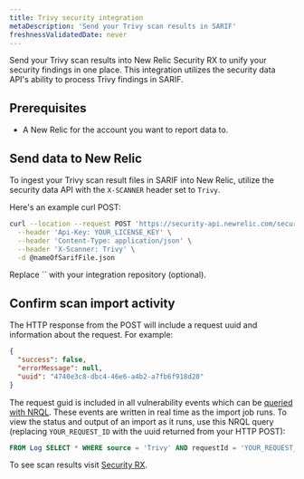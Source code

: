 ```yaml
---
title: Trivy security integration 
metaDescription: 'Send your Trivy scan results in SARIF'
freshnessValidatedDate: never
---
```


Send your Trivy scan results into New Relic Security RX to unify your security findings in one place. This integration utilizes the security data API's ability to process Trivy findings in SARIF.

## Prerequisites

* A New Relic <InlinePopover type="licenseKey"/> for the account you want to report data to.

## Send data to New Relic

To ingest your Trivy scan result files in SARIF into New Relic, utilize the security data API with the `X-SCANNER` header set to `Trivy`.

Here's an example curl POST:

```bash
curl --location --request POST 'https://security-api.newrelic.com/security/v1?repository=<https://github.com/MY_GITHUB_USER/MY_TRIVY_REPO>' \
  --header 'Api-Key: YOUR_LICENSE_KEY' \
  --header 'Content-Type: application/json' \
  --header 'X-Scanner: Trivy' \
  -d @nameOfSarifFile.json
```

<Callout variant="tip">
  Replace `<RepositoryUrl>` with your integration repository (optional).
</Callout>

## Confirm scan import activity

The HTTP response from the POST will include a request uuid and information about the request. For example:

```json
{
  "success": false,
  "errorMessage": null,
  "uuid": "4740e3c8-dbc4-46e6-a4b2-a7fb6f918d20"
}
```

The request guid is included in all vulnerability events which can be [queried with NRQL](/docs/query-your-data/nrql-new-relic-query-language/get-started/introduction-nrql-new-relics-query-language/). These events are written in real time as the import job runs. To view the status and output of an import as it runs, use this NRQL query (replacing `YOUR_REQUEST_ID` with the uuid returned from your HTTP POST):

```sql
FROM Log SELECT * WHERE source = 'Trivy' AND requestId = 'YOUR_REQUEST_ID'
```

To see scan results visit [Security RX](/docs/vulnerability-management/overview/).
